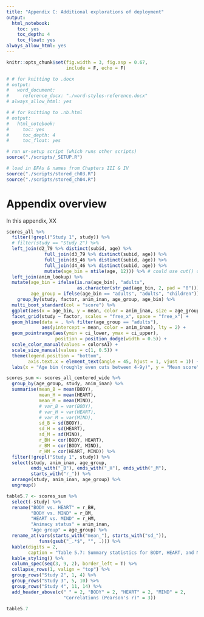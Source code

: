 ```yaml
---
title: "Appendix C: Additional explorations of deployment"
output:
  html_notebook:
    toc: yes
    toc_depth: 4
    toc_float: yes
always_allow_html: yes
---
```


```r
knitr::opts_chunk$set(fig.width = 3, fig.asp = 0.67,
                      include = F, echo = F)
```

```r
# # for knitting to .docx
# output:
#   word_document:
#     reference_docx: "./word-styles-reference.docx"
# always_allow_html: yes

# # for knitting to .nb.html 
# output:
#   html_notebook:
#     toc: yes
#     toc_depth: 4
#     toc_float: yes
```

```r
# run ur-setup script (which runs other scripts)
source("./scripts/_SETUP.R")

# load in EFAs & names from Chapters III & IV
source("./scripts/stored_ch03.R")
source("./scripts/stored_ch04.R")
```

# Appendix overview

In this appendix, XX

```r
scores_all %>%
  filter(!grepl("Study 1", study)) %>%
  # filter(study == "Study 2") %>%
  left_join(d2_79 %>% distinct(subid, age) %>%
              full_join(d3_79 %>% distinct(subid, age)) %>%
              full_join(d3_46 %>% distinct(subid, age)) %>%
              full_join(d4_46 %>% distinct(subid, age)) %>%
              mutate(age_bin = ntile(age, 12))) %>% # could use cut() or ntile()
  left_join(anim_lookup) %>%
  mutate(age_bin = ifelse(is.na(age_bin), "adults",
                          as.character(str_pad(age_bin, 2, pad = "0"))),
         age_group = ifelse(age_bin == "adults", "adults", "children")) %>%
    group_by(study, factor, anim_inan, age_group, age_bin) %>%
  multi_boot_standard(col = "score") %>%
  ggplot(aes(x = age_bin, y = mean, color = anim_inan, size = age_group)) +
  facet_grid(study ~ factor, scales = "free_x", space = "free_x") +
  geom_hline(data = . %>% filter(age_group == "adults"),
             aes(yintercept = mean, color = anim_inan), lty = 2) +
  geom_pointrange(aes(ymin = ci_lower, ymax = ci_upper),
                  position = position_dodge(width = 0.5)) +
  scale_color_manual(values = colorsAI) +
  scale_size_manual(values = c(1, 0.5)) +
  theme(legend.position = "bottom",
        axis.text.x = element_text(angle = 45, hjust = 1, vjust = 1)) +
  labs(x = "Age bin (roughly even cuts between 4-9y)", y = "Mean score")
```


```r
scores_sum <- scores_all_centered_wide %>%
  group_by(age_group, study, anim_inan) %>%
  summarise(mean_B = mean(BODY),
            mean_H = mean(HEART),
            mean_M = mean(MIND),
            # var_B = var(BODY),
            # var_H = var(HEART),
            # var_M = var(MIND),
            sd_B = sd(BODY),
            sd_H = sd(HEART),
            sd_M = sd(MIND),
            r_BH = cor(BODY, HEART),
            r_BM = cor(BODY, MIND),
            r_HM = cor(HEART, MIND)) %>%
  filter(!grepl("Study 1", study)) %>%
  select(study, anim_inan, age_group, 
         ends_with("_B"), ends_with("_H"), ends_with("_M"),
         starts_with("r_")) %>%
  arrange(study, anim_inan, age_group) %>%
  ungroup()
```

```r
table5.7 <- scores_sum %>%
  select(-study) %>%
  rename("BODY vs. HEART" = r_BH, 
         "BODY vs. MIND" = r_BM, 
         "HEART vs. MIND" = r_HM,
         "Animacy status" = anim_inan, 
         "Age group" = age_group) %>%
  rename_at(vars(starts_with("mean_"), starts_with("sd_")),
            funs(gsub("_.*$", "", .))) %>%
  kable(digits = 2,
        caption = "Table 5.7: Summary statistics for BODY, HEART, and MIND scores in Studies 2-4, organized by the age group of participants and the animacy status of target characters.") %>%
  kable_styling() %>%
  column_spec(seq(3, 9, 2), border_left = T) %>%
  collapse_rows(1, valign = "top") %>%
  group_rows("Study 2", 1, 4) %>%
  group_rows("Study 3", 5, 10) %>%
  group_rows("Study 4", 11, 14) %>%
  add_header_above(c(" " = 2, "BODY" = 2, "HEART" = 2, "MIND" = 2,
                     "Correlations (Pearson's r)" = 3))
```

```r
table5.7
```


